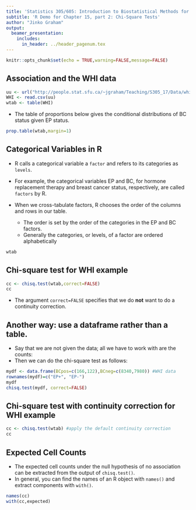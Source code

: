 ```yaml
---
title: 'Statistics 305/605: Introduction to Biostatistical Methods for Health Sciences'
subtitle: 'R Demo for Chapter 15, part 2: Chi-Square Tests'
author: "Jinko Graham"
output: 
  beamer_presentation:
    includes:
      in_header: ../header_pagenum.tex
---
```


```r
knitr::opts_chunk$set(echo = TRUE,warning=FALSE,message=FALSE)
```

## Association and the WHI data

\scriptsize

```r
uu <- url("http://people.stat.sfu.ca/~jgraham/Teaching/S305_17/Data/whi.csv")
WHI <- read.csv(uu)
wtab <- table(WHI)
```

* The table of proportions below gives the conditional distributions of BC status given EP status.

\scriptsize

```r
prop.table(wtab,margin=1)
```

## Categorical Variables in R

* R calls a categorical variable a ```factor``` 
and refers to its categories as ```levels```.

* For example, the categorical variables EP and BC, for hormone replacement therapy and breast cancer status, respectively, are called ```factors``` by R.

* When we cross-tabulate factors,
R chooses the order of the columns and rows in our table.
    + The order is set by the order of the categories in the 
    EP and BC factors.
    + Generally the categories, or levels, of a factor
    are ordered alphabetically

\scriptsize

```r
wtab
```

\normalsize

  
## Chi-square test for WHI example

\scriptsize

```r
cc <- chisq.test(wtab,correct=FALSE)
cc
```

\normalsize

* The argument `correct=FALSE` specifies that we 
do **not** want to do a continuity correction.

## Another way: use a dataframe rather than a table. 

* Say that we are not given the data; all we have to work with are the counts:
\begin{center}
\scriptsize
\begin{tabular}{ll}
EP+, BC+ 166 & EP+, BC$-$ 8340 \\
EP$-$, BC+ 122 &  EP$-$, BC$-$ 7980
\end{tabular}
\end{center}
\normalsize

* Then we can do the chi-square test as follows:

\scriptsize

```r
mydf <- data.frame(BCpos=c(166,122),BCneg=c(8340,7980)) #WHI data
rownames(mydf)=c("EP+", "EP-") 
mydf
chisq.test(mydf, correct=FALSE)
```


## Chi-square test with continuity correction for WHI example

\scriptsize

```r
cc <- chisq.test(wtab) #apply the default continuity correction
cc
```


## Expected Cell Counts

* The expected cell counts under the null hypothesis
of no association can be extracted from 
the output of `chisq.test()`.
* In general, you can find the names of an R object 
with `names()` and extract components with `with()`.

\scriptsize


```r
names(cc)
with(cc,expected)
```
